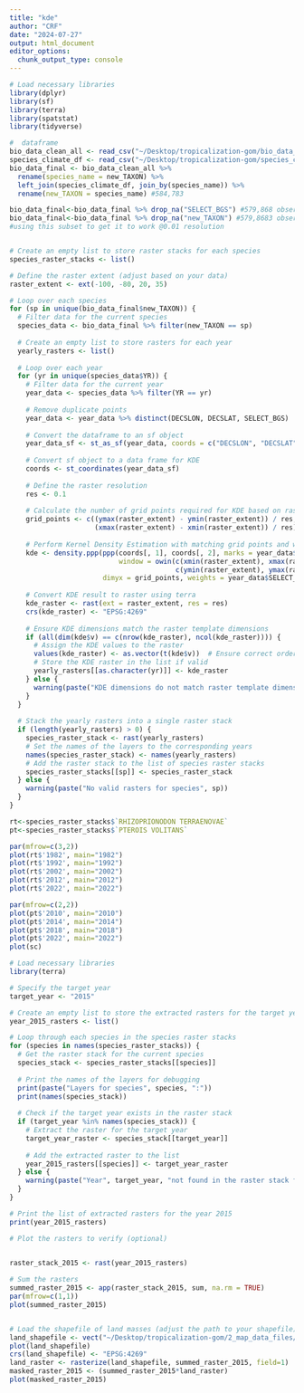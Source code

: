 ```yaml
---
title: "kde"
author: "CRF"
date: "2024-07-27"
output: html_document
editor_options: 
  chunk_output_type: console
---
```


```r


# Load necessary libraries
library(dplyr)
library(sf)
library(terra)
library(spatstat)
library(tidyverse)

#  dataframe
bio_data_clean_all <- read_csv("~/Desktop/tropicalization-gom/bio_data_clean.csv")
species_climate_df <- read_csv("~/Desktop/tropicalization-gom/species_climate_data.csv")
bio_data_final <- bio_data_clean_all %>%
  rename(species_name = new_TAXON) %>%
  left_join(species_climate_df, join_by(species_name)) %>% 
  rename(new_TAXON = species_name) #584,783

bio_data_final<-bio_data_final %>% drop_na("SELECT_BGS") #579,868 observations
bio_data_final<-bio_data_final %>% drop_na("new_TAXON") #579,8683 observations
#using this subset to get it to work @0.01 resolution



```


```r


# Create an empty list to store raster stacks for each species
species_raster_stacks <- list()

# Define the raster extent (adjust based on your data)
raster_extent <- ext(-100, -80, 20, 35)

# Loop over each species
for (sp in unique(bio_data_final$new_TAXON)) {
  # Filter data for the current species
  species_data <- bio_data_final %>% filter(new_TAXON == sp)
  
  # Create an empty list to store rasters for each year
  yearly_rasters <- list()
  
  # Loop over each year
  for (yr in unique(species_data$YR)) {
    # Filter data for the current year
    year_data <- species_data %>% filter(YR == yr)
    
    # Remove duplicate points
    year_data <- year_data %>% distinct(DECSLON, DECSLAT, SELECT_BGS)
    
    # Convert the dataframe to an sf object
    year_data_sf <- st_as_sf(year_data, coords = c("DECSLON", "DECSLAT"), crs = 4269)
    
    # Convert sf object to a data frame for KDE
    coords <- st_coordinates(year_data_sf)
    
    # Define the raster resolution
    res <- 0.1
    
    # Calculate the number of grid points required for KDE based on raster template resolution
    grid_points <- c((ymax(raster_extent) - ymin(raster_extent)) / res, 
                     (xmax(raster_extent) - xmin(raster_extent)) / res)
    
    # Perform Kernel Density Estimation with matching grid points and weights
    kde <- density.ppp(ppp(coords[, 1], coords[, 2], marks = year_data$SELECT_BGS, 
                           window = owin(c(xmin(raster_extent), xmax(raster_extent)), 
                                         c(ymin(raster_extent), ymax(raster_extent)))), 
                       dimyx = grid_points, weights = year_data$SELECT_BGS)
    
    # Convert KDE result to raster using terra
    kde_raster <- rast(ext = raster_extent, res = res)
    crs(kde_raster) <- "EPSG:4269"
    
    # Ensure KDE dimensions match the raster template dimensions
    if (all(dim(kde$v) == c(nrow(kde_raster), ncol(kde_raster)))) {
      # Assign the KDE values to the raster
      values(kde_raster) <- as.vector(t(kde$v))  # Ensure correct order with transpose
      # Store the KDE raster in the list if valid
      yearly_rasters[[as.character(yr)]] <- kde_raster
    } else {
      warning(paste("KDE dimensions do not match raster template dimensions for year", yr))
    }
  }
  
  # Stack the yearly rasters into a single raster stack
  if (length(yearly_rasters) > 0) {
    species_raster_stack <- rast(yearly_rasters)
    # Set the names of the layers to the corresponding years
    names(species_raster_stack) <- names(yearly_rasters)
    # Add the raster stack to the list of species raster stacks
    species_raster_stacks[[sp]] <- species_raster_stack
  } else {
    warning(paste("No valid rasters for species", sp))
  }
}


```


```r

rt<-species_raster_stacks$`RHIZOPRIONODON TERRAENOVAE`
pt<-species_raster_stacks$`PTEROIS VOLITANS`

par(mfrow=c(3,2))
plot(rt$'1982', main="1982")
plot(rt$'1992', main="1992")
plot(rt$'2002', main="2002")
plot(rt$'2012', main="2012")
plot(rt$'2022', main="2022")

par(mfrow=c(2,2))
plot(pt$'2010', main="2010")
plot(pt$'2014', main="2014")
plot(pt$'2018', main="2018")
plot(pt$'2022', main="2022")
plot(sc)

```


```r
# Load necessary libraries
library(terra)

# Specify the target year
target_year <- "2015"

# Create an empty list to store the extracted rasters for the target year
year_2015_rasters <- list()

# Loop through each species in the species raster stacks
for (species in names(species_raster_stacks)) {
  # Get the raster stack for the current species
  species_stack <- species_raster_stacks[[species]]
  
  # Print the names of the layers for debugging
  print(paste("Layers for species", species, ":"))
  print(names(species_stack))
  
  # Check if the target year exists in the raster stack
  if (target_year %in% names(species_stack)) {
    # Extract the raster for the target year
    target_year_raster <- species_stack[[target_year]]
    
    # Add the extracted raster to the list
    year_2015_rasters[[species]] <- target_year_raster
  } else {
    warning(paste("Year", target_year, "not found in the raster stack for species", species))
  }
}

# Print the list of extracted rasters for the year 2015
print(year_2015_rasters)

# Plot the rasters to verify (optional)


raster_stack_2015 <- rast(year_2015_rasters)
  
# Sum the rasters
summed_raster_2015 <- app(raster_stack_2015, sum, na.rm = TRUE)
par(mfrow=c(1,1))
plot(summed_raster_2015)


# Load the shapefile of land masses (adjust the path to your shapefile)
land_shapefile <- vect("~/Desktop/tropicalization-gom/2_map_data_files/tl_2023_us_internationalboundary/tl_2023_us_internationalboundary.shp")
plot(land_shapefile)
crs(land_shapefile) <- "EPSG:4269"
land_raster <- rasterize(land_shapefile, summed_raster_2015, field=1)
masked_raster_2015 <- (summed_raster_2015*land_raster)
plot(masked_raster_2015)


```
